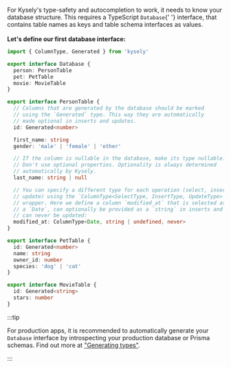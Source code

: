 <p>
  For Kysely's type-safety and autocompletion to work, it needs to know your
  database structure. This requires a TypeScript <code>Database</code>{' '}
  interface, that contains table names as keys and table schema interfaces as
  values.
  <br />
  <br />
  <strong>Let's define our first database interface:</strong>
</p>

```ts title="database.ts"
import { ColumnType, Generated } from 'kysely'

export interface Database {
  person: PersonTable
  pet: PetTable
  movie: MovieTable
}

export interface PersonTable {
  // Columns that are generated by the database should be marked
  // using the `Generated` type. This way they are automatically
  // made optional in inserts and updates.
  id: Generated<number>

  first_name: string
  gender: 'male' | 'female' | 'other'

  // If the column is nullable in the database, make its type nullable.
  // Don't use optional properties. Optionality is always determined
  // automatically by Kysely.
  last_name: string | null

  // You can specify a different type for each operation (select, insert and
  // update) using the `ColumnType<SelectType, InsertType, UpdateType>`
  // wrapper. Here we define a column `modified_at` that is selected as
  // a `Date`, can optionally be provided as a `string` in inserts and
  // can never be updated:
  modified_at: ColumnType<Date, string | undefined, never>
}

export interface PetTable {
  id: Generated<number>
  name: string
  owner_id: number
  species: 'dog' | 'cat'
}

export interface MovieTable {
  id: Generated<string>
  stars: number
}
```

:::tip

For production apps, it is recommended to automatically generate your <code>Database</code>
interface by introspecting your production database or Prisma schemas. Find out more at
["Generating types"](https://kysely.dev/docs/generating-types).

:::
